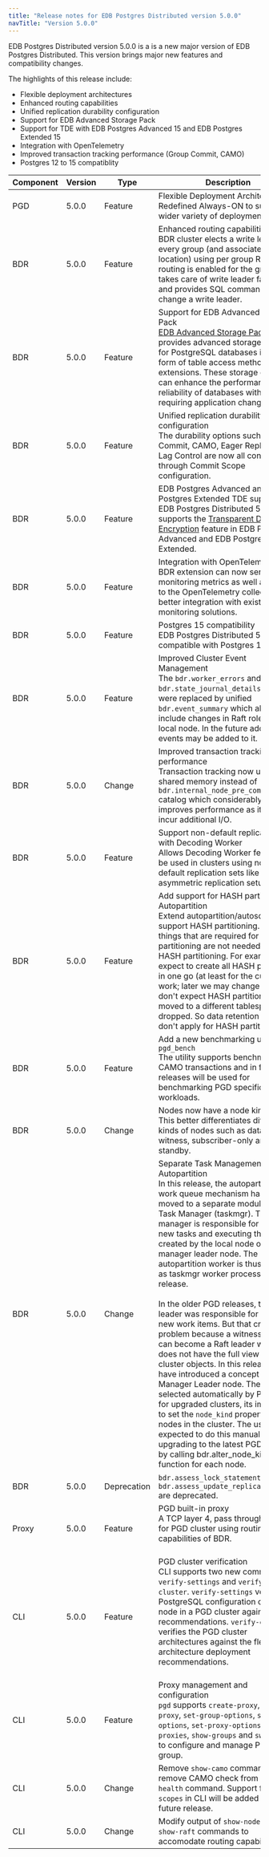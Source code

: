 ```yaml
---
title: "Release notes for EDB Postgres Distributed version 5.0.0"
navTitle: "Version 5.0.0"
---
```


EDB Postgres Distributed version 5.0.0 is a is a new major version of EDB Postgres Distributed.
This version brings major new features and compatibility changes.

The highlights of this release include:

 * Flexible deployment architectures
 * Enhanced routing capabilities
 * Unified replication durability configuration
 * Support for EDB Advanced Storage Pack
 * Support for TDE with EDB Postgres Advanced 15 and EDB Postgres Extended 15
 * Integration with OpenTelemetry
 * Improved transaction tracking performance (Group Commit, CAMO)
 * Postgres 12 to 15 compatiblity


| Component | Version | Type    | Description |
|-----------|---------|---------|-------------|
| PGD       | 5.0.0   | Feature | Flexible Deployment Architectures<br/>Redefined Always-ON to support wider variety of deployments. <br/>|
| BDR       | 5.0.0   | Feature | Enhanced routing capabilities<br/>BDR cluster elects a write leader for every group (and associated location) using per group Raft when routing is enabled for the group. It takes care of write leader failover and provides SQL commands to change a write leader. <br/> |
| BDR       | 5.0.0   | Feature | Support for EDB Advanced Storage Pack<br/>[EDB Advanced Storage Pack](/pg_extensions/advanced_storage_pack/) provides advanced storage options for PostgreSQL databases in the form of table access method (TAM) extensions. These storage options can enhance the performance and reliability of databases without requiring application changes. <br/>|
| BDR       | 5.0.0   | Feature | Unified replication durability configuration<br/>The durability options such as Group Commit, CAMO, Eager Replication or Lag Control are now all configured through Commit Scope configuration.<br/>|
| BDR       | 5.0.0   | Feature | EDB Postgres Advanced and EDB Postgres Extended TDE support<br/>EDB Postgres Distributed 5 fully supports the [Transparent Data Encryption](/tde/latest) feature in  EDB Postgres Advanced and EDB Postgres Extended.<br/>|
| BDR       | 5.0.0   | Feature | Integration with OpenTelemetry<br/>BDR extension can now send monitoring metrics as well as traces to the OpenTelemetry collector for better integration with existing monitoring solutions.<br/> |
| BDR       | 5.0.0   | Feature | Postgres 15 compatibility<br/>EDB Postgres Distributed 5 is compatible with Postgres 12 to 15. <br/> |
| BDR       | 5.0.0   | Feature | Improved Cluster Event Management<br/>The `bdr.worker_errors` and `bdr.state_journal_details` view were replaced by unified `bdr.event_summary` which also include changes in Raft role for the local node. In the future additional events may be added to it. <br/> |
| BDR       | 5.0.0   | Change  | Improved transaction tracking performance<br/>Transaction tracking now uses shared memory instead of `bdr.internal_node_pre_commit` catalog which considerably improves performance as it does not incur additional I/O. <br/>|
| BDR       | 5.0.0   | Feature | Support non-default replication sets with Decoding Worker<br/>Allows Decoding Worker feature to be used in clusters using non-default replication sets like asymmetric replication setup. <br/> |
| BDR       | 5.0.0   | Feature | Add support for HASH partitioning in Autopartition<br/>Extend autopartition/autoscale to support HASH partitioning. Many of  things that are required for RANGE partitioning are not needed for HASH partitioning. For example, we expect to create all HASH partitions in one go (at least for the current work; later we may change this). We don't expect HASH partitions to be moved to a different tablespace or dropped. So data retention policies don't apply for HASH partitioning. <br/> |
| BDR       | 5.0.0   | Feature | Add a new benchmarking utility `pgd_bench`<br/>The utility supports benchmarking CAMO transactions and in future releases will be used for benchmarking PGD specific workloads.  <br/> |
| BDR       | 5.0.0   | Change  | Nodes now have a node kind<br/>This better differentiates different kinds of nodes such as data, witness, subscriber-only and standby. <br/>   
| BDR       | 5.0.0   | Change  | Separate Task Management from Autopartition<br/>In this release, the autopartition work queue mechanism has been moved to a separate module called Task Manager (taskmgr). The task manager is responsible for creating new tasks and executing the ones created by the local node or the task manager leader node. The autopartition worker is thus renamed as taskmgr worker process in this release.  <br/><br/>In the older PGD releases, the Raft leader was responsible for creating new work items. But that creates a problem because a witness node can become a Raft leader while it does not have the full view of the cluster objects. In this release, we have introduced a concept of Task Manager Leader node. The node is selected automatically by PGD, but for upgraded clusters, its important to set the `node_kind` property for all nodes in the cluster. The user is expected to do this manually after upgrading to the latest PGD version by calling bdr.alter_node_kind() SQL function for each node. <br/> |
| BDR | 5.0.0 | Deprecation | `bdr.assess_lock_statement` and `bdr.assess_update_replica_identity` are deprecated. |
| Proxy     | 5.0.0   | Feature | PGD built-in proxy<br/>A TCP layer 4, pass through proxy for PGD cluster using routing capabilities of BDR.<br/><br/> |
| CLI       | 5.0.0   | Feature | PGD cluster verification <br/> CLI supports two new commands `verify-settings` and `verify-cluster`. `verify-settings` verifies the PostgreSQL configuration of each node in a PGD cluster against the recommendations. `verify-cluster` verifies the PGD cluster architectures against the flexible architecture deployment recommendations.<br/><br/>
| CLI       | 5.0.0   | Feature | Proxy management and configuration<br/>`pgd` supports `create-proxy`, `delete proxy`, `set-group-options`, `set-node-options`, `set-proxy-options`, `show-proxies`, `show-groups` and `switchover` to configure and manage Proxy per group. <br/> |
| CLI       | 5.0.0   | Change  | Remove `show-camo` command and remove CAMO check from `check-health` command. Support for `commit scopes` in CLI will be added in a future release.|
| CLI       | 5.0.0   | Change  | Modify output of `show-nodes` and `show-raft` commands to accomodate routing capabilities. |
